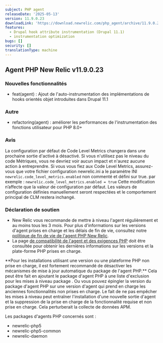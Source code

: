 ```yaml
---
subject: PHP agent
releaseDate: '2025-05-13'
version: 11.9.0.23
downloadLink: 'https://download.newrelic.com/php_agent/archive/11.9.0.23'
features:
  - Drupal hook attribute instrumentation (Drupal 11.1)
  - instrumentation optimization
bugs: []
security: []
translationType: machine
---
```


## Agent PHP New Relic v11.9.0.23

### Nouvelles fonctionnalités

* feat(agent) : Ajout de l&apos;auto-instrumentation des implémentations de hooks orientés objet introduites dans Drupal 11.1

### Autre

* refactoring(agent) : améliorer les performances de l&apos;instrumentation des fonctions utilisateur pour PHP 8.0+

### Avis

La configuration par défaut de Code Level Metrics changera dans une prochaine sortie d&apos;activé à désactivé. Si vous n&apos;utilisez pas le niveau du code Métriques, vous ne devriez voir aucun impact et n&apos;aurez aucune action à entreprendre. Si vous vous fiez aux Code Level Metrics, assurez-vous que votre fichier configuration newrelic.ini a le paramètre INI `newrelic.code_level_metrics.enabled` non commenté et défini sur true. par exemple : `newrelic.code_level_metrics.enabled = true` Cette modification n’affecte que la valeur de configuration par défaut. Les valeurs de configuration définies manuellement seront respectées et le comportement principal de CLM restera inchangé.

### Déclaration de soutien

* New Relic vous recommande de mettre à niveau l&apos;agent régulièrement et au moins tous les 3 mois. Pour plus d&apos;informations sur les versions d&apos;agent prises en charge et les délais de fin de vie, consultez notre [politique de fin de vie de l&apos;agent PHP New Relic](https://docs.newrelic.com/docs/apm/agents/php-agent/getting-started/php-agent-eol-policy/).
* La page [de compatibilité de l&apos;agent et des exigences PHP](https://docs.newrelic.com/docs/apm/agents/php-agent/getting-started/php-agent-compatibility-requirements/) doit être consultée pour obtenir les dernières informations sur les versions et la plate-forme PHP prises en charge.

<Callout variant="important">
  **Pour les installations utilisant une version ou une plateforme PHP non prise en charge, il est fortement recommandé de désactiver les mécanismes de mise à jour automatique du package de l&apos;agent PHP.** Cela peut être fait en ajoutant le package d&apos;agent PHP à une liste d&apos;exclusion pour les mises à niveau package . Ou vous pouvez épingler la version du package d&apos;agent PHP sur une version d&apos;agent qui prend en charge les anciennes fonctionnalités non prises en charge. Le fait de ne pas empêcher les mises à niveau peut entraîner l&apos;installation d&apos;une nouvelle sortie d&apos;agent et la suppression de la prise en charge de la fonctionnalité requise et non prise en charge. Cela perturberait la collecte de données APM.

  Les packages d&apos;agents PHP concernés sont :

  * newrelic-php5
  * newrelic-php5-common
  * newrelic-daemon
</Callout>